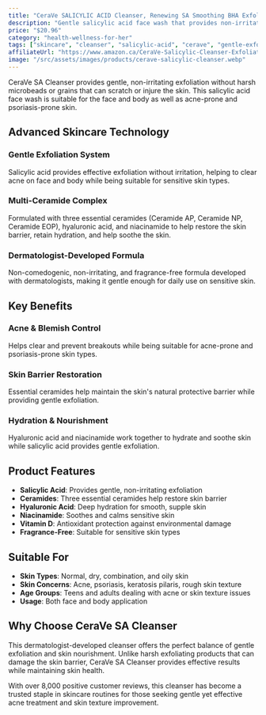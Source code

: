```yaml
---
title: "CeraVe SALICYLIC ACID Cleanser, Renewing SA Smoothing BHA Exfoliant for Face. Suitable for Keratosis Pilaris & Psoriasis. Gentle Cleanser With Hyaluronic Acid, Niacinamide, Vitamin D & Ceramides. Fragrance Free, No microbeads, 473ml"
description: "Gentle salicylic acid face wash that provides non-irritating exfoliation without harsh microbeads. Suitable for acne-prone and psoriasis-prone skin with hydrating ceramides and hyaluronic acid."
price: "$20.96"
category: "health-wellness-for-her"
tags: ["skincare", "cleanser", "salicylic-acid", "cerave", "gentle-exfoliation", "acne-treatment", "fragrance-free", "dermatologist-tested"]
affiliateUrl: "https://www.amazon.ca/CeraVe-Salicylic-Cleanser-Exfoliating-Fragrance/dp/B08PR8YSBT?tag=callinow-20"
image: "/src/assets/images/products/cerave-salicylic-cleanser.webp"
---
```


CeraVe SA Cleanser provides gentle, non-irritating exfoliation without harsh microbeads or grains that can scratch or injure the skin. This salicylic acid face wash is suitable for the face and body as well as acne-prone and psoriasis-prone skin.

## Advanced Skincare Technology

### Gentle Exfoliation System
Salicylic acid provides effective exfoliation without irritation, helping to clear acne on face and body while being suitable for sensitive skin types.

### Multi-Ceramide Complex
Formulated with three essential ceramides (Ceramide AP, Ceramide NP, Ceramide EOP), hyaluronic acid, and niacinamide to help restore the skin barrier, retain hydration, and help soothe the skin.

### Dermatologist-Developed Formula
Non-comedogenic, non-irritating, and fragrance-free formula developed with dermatologists, making it gentle enough for daily use on sensitive skin.

## Key Benefits

### Acne & Blemish Control
Helps clear and prevent breakouts while being suitable for acne-prone and psoriasis-prone skin types.

### Skin Barrier Restoration
Essential ceramides help maintain the skin's natural protective barrier while providing gentle exfoliation.

### Hydration & Nourishment
Hyaluronic acid and niacinamide work together to hydrate and soothe skin while salicylic acid provides gentle exfoliation.

## Product Features

- **Salicylic Acid**: Provides gentle, non-irritating exfoliation
- **Ceramides**: Three essential ceramides help restore skin barrier
- **Hyaluronic Acid**: Deep hydration for smooth, supple skin
- **Niacinamide**: Soothes and calms sensitive skin
- **Vitamin D**: Antioxidant protection against environmental damage
- **Fragrance-Free**: Suitable for sensitive skin types

## Suitable For

- **Skin Types**: Normal, dry, combination, and oily skin
- **Skin Concerns**: Acne, psoriasis, keratosis pilaris, rough skin texture
- **Age Groups**: Teens and adults dealing with acne or skin texture issues
- **Usage**: Both face and body application

## Why Choose CeraVe SA Cleanser

This dermatologist-developed cleanser offers the perfect balance of gentle exfoliation and skin nourishment. Unlike harsh exfoliating products that can damage the skin barrier, CeraVe SA Cleanser provides effective results while maintaining skin health.

With over 8,000 positive customer reviews, this cleanser has become a trusted staple in skincare routines for those seeking gentle yet effective acne treatment and skin texture improvement.
